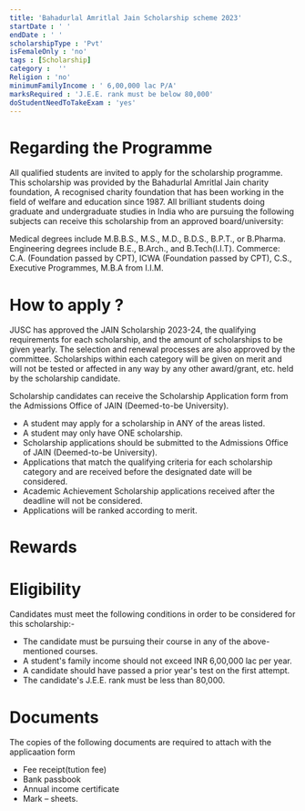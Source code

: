 ```yaml
---
title: 'Bahadurlal Amritlal Jain Scholarship scheme 2023'
startDate : ' '
endDate : ' '
scholarshipType : 'Pvt'
isFemaleOnly : 'no'
tags : [Scholarship]
category :  ''
Religion : 'no'
minimumFamilyIncome : ' 6,00,000 lac P/A'
marksRequired : 'J.E.E. rank must be below 80,000'
doStudentNeedToTakeExam : 'yes'
---
```




# Regarding the Programme
All qualified students are invited to apply for the scholarship programme.
This scholarship was provided by the Bahadurlal Amritlal Jain charity foundation,
A recognised charity foundation that has been working in the field of welfare and education since 1987.
All brilliant students doing graduate and undergraduate studies in India who are pursuing the following subjects can receive this scholarship from an approved board/university:

Medical degrees include M.B.B.S., M.S., M.D., B.D.S., B.P.T., or B.Pharma.
Engineering degrees include B.E., B.Arch., and B.Tech(I.I.T).
Commerce: C.A. (Foundation passed by CPT), ICWA (Foundation passed by CPT), C.S., Executive Programmes, M.B.A from I.I.M.



# How to apply ?
JUSC has approved the JAIN Scholarship 2023-24, the qualifying requirements for each scholarship,
and the amount of scholarships to be given yearly. The selection and renewal processes are also approved by the committee.
Scholarships within each category will be given on merit and will not be tested or affected in any way by any other award/grant, etc. 
held by the scholarship candidate.

Scholarship candidates can receive the Scholarship Application form from the Admissions Office of JAIN (Deemed-to-be University).
 - A student may apply for a scholarship in ANY of the areas listed. 
 - A student may only have ONE scholarship.
 - Scholarship applications should be submitted to the Admissions Office of JAIN (Deemed-to-be University).
 - Applications that match the qualifying criteria for each scholarship category and are received before the designated date will be considered.
 - Academic Achievement Scholarship applications received after the deadline will not be considered.
 - Applications will be ranked according to merit.

# Rewards
  

# Eligibility

Candidates must meet the following conditions in order to be considered for this scholarship:-
 - The candidate must be pursuing their course in any of the above-mentioned courses.
 - A student's family income should not exceed INR 6,00,000 lac per year.
 - A candidate should have passed a prior year's test on the first attempt.
 - The candidate's J.E.E. rank must be less than 80,000.


# Documents
The copies of the following documents are required to attach with the applicaation form

 - Fee receipt(tution fee)
 - Bank passbook
 - Annual income certificate
 - Mark – sheets.